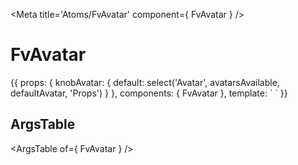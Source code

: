 
<Meta title='Atoms/FvAvatar' component={ FvAvatar } />

# FvAvatar

<Canvas>
<Story name='Common' height='150px'>{{
  props: {
    knobAvatar: {
      default: select('Avatar', avatarsAvailable, defaultAvatar, 'Props')
    }
  },
  components: { FvAvatar },
  template: `<FvAvatar
    :avatar="knobAvatar"
  >
  </FvAvatar>`
}}</Story>
<Canvas>

## ArgsTable

<ArgsTable of={ FvAvatar } />
